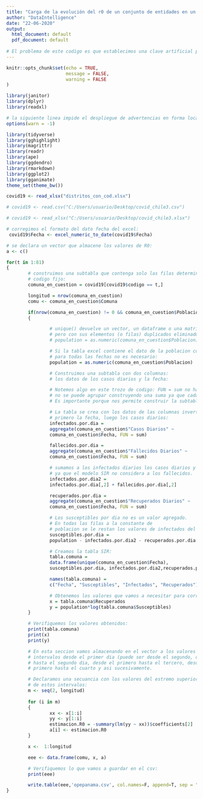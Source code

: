 ```yaml
---
title: "Carga de la evolución del r0 de un conjunto de entidades en un csv"
author: "DataIntelligence"
date: "22-06-2020"
output:
  html_document: default
  pdf_document: default
  
# El problema de este codigo es que establecimos una clave artificial para identificar a las comunas. Debemos tomar el codigo propio de las comunas. Esto se arregla en el programa r0modificado.Rmd.
---
```


```r
knitr::opts_chunk$set(echo = TRUE,
                      message = FALSE,
                      warning = FALSE
)
```

```r

library(janitor)
library(dplyr)
library(readxl)

# la siguiente linea impide el despliegue de advertencias en forma local:
options(warn = -1)

library(tidyverse)
library(gghighlight)
library(magrittr)
library(readr)
library(ape)
library(ggdendro)
library(rmarkdown)
library(ggplot2)
library(gganimate)
theme_set(theme_bw())

```
```r
covid19 <- read_xlsx("distritos_con_cod.xlsx")

# covid19 <- read.csv("C:/Users/usuario/Desktop/covid_chile3.csv")

# covid19 <- read_xlsx("C:/Users/usuario/Desktop/covid_chile3.xlsx")

# corregimos el formato del dato fecha del excel:
 covid19$Fecha <- excel_numeric_to_date(covid19$Fecha)

# se declara un vector que almacene los valores de R0:
a <- c()
```

```r

for(t in 1:81)
{
        # construimos una subtabla que contenga solo las filas determinadas por un
        # codigo fijo:
        comuna_en_cuestion = covid19[covid19$codigo == t,]

        longitud = nrow(comuna_en_cuestion)
        comu <- comuna_en_cuestion$Comuna

        if(nrow(comuna_en_cuestion) != 0 && comuna_en_cuestion$Poblacion != 0)
        {

                # unique() devuelve un vector, un dataframe o una matriz como x,
                # pero con sus elementos (o filas) duplicados eliminados.
                # population = as.numeric(comuna_en_cuestion$Poblacion) %>% unique()

                # Si la tabla excel contiene el dato de la poblacion constante
                # para todas las fechas no es necesario:
                population = as.numeric(comuna_en_cuestion$Poblacion)

                # Construimos una subtabla con dos columnas:
                # los datos de los casos diarios y la fecha:

                # Notemos algo en este trozo de codigo: FUN = sum no hace nada porque
                # no se puede agrupar construyendo una suma ya que cada fecha es unica.
                # Es importante porque nos permite construir la subtabla que necesitamos:

                # La tabla se crea con los datos de las columnas invertidos:
                # primero la fecha, luego los casos diarios:
                infectados.por.dia =
                aggregate(comuna_en_cuestion$"Casos Diarios" ~
                comuna_en_cuestion$Fecha, FUN = sum)

                fallecidos.por.dia =
                aggregate(comuna_en_cuestion$"Fallecidos Diarios" ~
                comuna_en_cuestion$Fecha, FUN = sum)

                # sumamos a los infectados diarios los casos diarios y los fallecidos,
                # ya que el modelo SIR no considera a los fallecidos.
                infectados.por.dia2 =
                infectados.por.dia[,2] + fallecidos.por.dia[,2]

                recuperados.por.dia =
                aggregate(comuna_en_cuestion$"Recuperados Diarios" ~
                comuna_en_cuestion$Fecha, FUN = sum)

                # Los susceptibles por dia no es un valor agregado.
                # En todas las filas a la constante de
                # poblacion se le restan los valores de infectados del dia y los                           # recuperados del dia:
                susceptibles.por.dia =
                population - infectados.por.dia2 - recuperados.por.dia[,2]

                # Creamos la tabla SIR:
                tabla.comuna =
                data.frame(unique(comuna_en_cuestion$Fecha),
                susceptibles.por.dia, infectados.por.dia2,recuperados.por.dia[,2])

                names(tabla.comuna) =
                c("Fecha", "Susceptibles", "Infectados", "Recuperados")

                # Obtenemos los valores que vamos a necesitar para correr nuestras                          # regresiones lineales para obtener R0:
                x = tabla.comuna$Recuperados
                y = population*log(tabla.comuna$Susceptibles)
        }

        # Verifiquemos los valores obtenidos:
        print(tabla.comuna)
        print(x)
        print(y)

        # En esta seccion vamos almacenando en el vector a los valores de r0 en
        # intervalos desde el primer dia (puede ser desde el segundo, da lo mismo)
        # hasta el segundo dia, desde el primero hasta el tercero, desde el
        # primero hasta el cuarto y asi sucesivamente.

        # Declaramos una secuancia con los valores del estremo superior
        # de estos intervalos:
        m <- seq(2, longitud)
        
        for (i in m)
        {
                xx <- x[1:i]
                yy <- y[1:i]
                estimacion.R0 = -summary(lm(yy ~ xx))$coefficients[2]
                a[i] <- estimacion.R0
        }

        x <-  1:longitud

        eee <- data.frame(comu, x, a)

        # Verifiquemos lo que vamos a guardar en el csv:
        print(eee)

        write.table(eee,'opepanama.csv', col.names=F, append=T, sep = ",")
}

```
